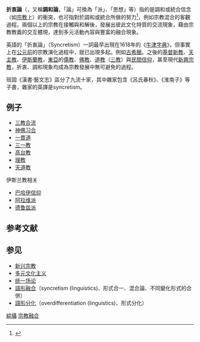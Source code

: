 {{Dablink|「'''習合'''」重定向至此，有關日本神道與佛教間的互相交流，請參看[[神佛習合|神佛習合]]。}}

'''折衷論'''（{{lang-en|'''syncretism'''}}，又稱'''調和論'''，「論」可換為「派」、「思想」等）指的是調和或統合信念（如[[宗教|宗教]]上）的衝突，也可指對於調和或統合所做的努力<ref>{{cite web |language = zh-tw |url = http://db1x.sinica.edu.tw/caat/caat_rptcaatc.php?_op=?SUBJECT_ID:300060368 |title = 融合主義 syncretism |publisher = 藝術與建築索引 |date = 2011-03-05 |accessdate = 2011-03-15 }}{{dead link|date=2018年4月 |bot=InternetArchiveBot |fix-attempted=yes }}</ref>，例如宗教混合的客觀過程。兩個以上的宗教在接觸與和解後，發展出彼此文化特質的交流現象，藉由宗教教義的交互體現，達到多元活動內容與豐富的融合現象。

英語的「折衷論」（Syncretism）一詞最早出現在1618年的《[[牛津字典|牛津字典]]》，但事實上在[[公元前|公元前]]的宗教演化過程中，就已出現多起。例如[[古希臘|古希臘]]。之後的[[基督新教|基督新教]]、[[天主教|天主教]]、[[伊斯蘭教|伊斯蘭教]]，[[東亞|東亞]]的[[儒教_(宗教)|儒教]]、[[佛教|佛教]]、[[道教|道教]]（[[三教|三教]]）與[[民間信仰|民間信仰]]，甚至現代[[新興宗教|新興宗教]]，折衷、調和現象均成為宗教發展中無可避免的過程。

班固《漢書‧藝文志》區分了九流十家，其中雜家包含《呂氏春秋》、《淮南子》等子書，雜家的英譯是syncretism。

== 例子 ==
* [[三教合流|三教合流]]
* [[神佛习合|神佛习合]]
* [[一貫道|一貫道]]
* [[三一教|三一教]]
* [[高台教|高台教]]
* [[理教|理教]]
* [[天道教|天道教]]
; 伊斯兰教相关
* [[巴哈伊信仰|巴哈伊信仰]]
* [[阿拉维派|阿拉维派]]
* [[德鲁兹派|德鲁兹派]]

== 参考文献 ==
{{Reflist}}

== 参见 ==
{{Portal box|宗教|文化}}
* [[新兴宗教|新兴宗教]]
* [[多元文化主义|多元文化主义]]
* [[统一场论|统一场论]]
*[[語形融合|語形融合]]（syncretism (linguistics)、形式合一、混合論、不同變化形式的合併）
*[[語形分化|語形分化]]（overdifferentiation (linguistics)、形式分化）

[[Category:綜攝|]]
[[Category:宗教融合|]]